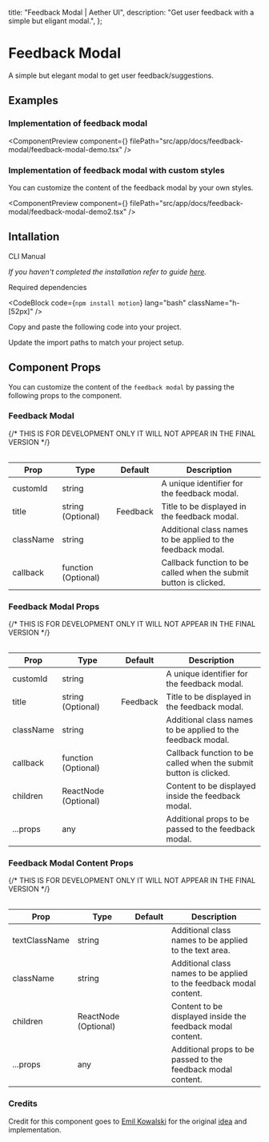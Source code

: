   title: "Feedback Modal | Aether UI",
  description: "Get user feedback with a simple but eligant modal.",
};


# Feedback Modal

A simple but elegant modal to get user feedback/suggestions.

## Examples

### Implementation of feedback modal

<ComponentPreview
  component={<FeedbackModalDemo />}
  filePath="src/app/docs/feedback-modal/feedback-modal-demo.tsx"
/>

### Implementation of feedback modal with custom styles

You can customize the content of the feedback modal by your own styles.

<ComponentPreview
  component={<FeedbackModalDemo2 />}
  filePath="src/app/docs/feedback-modal/feedback-modal-demo2.tsx"
/>

## Intallation

<Tabs defaultValue="cli">

<TabsList>
  <TabsTrigger value="cli">CLI</TabsTrigger>
  <TabsTrigger value="manual">Manual</TabsTrigger>
</TabsList>

<TabsContent value="cli">

<InstallationCli value="feedback-modal" />

</TabsContent>

<TabsContent value="manual">

<Steps>

<Step> _If you haven't completed the installation refer to guide [here](/docs/installation)._</Step>

<Step>Required dependencies</Step>

<CodeBlock code={`npm install motion`} lang="bash" className="h-[52px]" />

<Step>Copy and paste the following code into your project.</Step>

<CodeBlock filePath="src/content/feedback-modal.tsx" />

<Step>Update the import paths to match your project setup.</Step>

</Steps>

</TabsContent>

</Tabs>

## Component Props

You can customize the content of the `feedback modal` by passing the following props to the component.

### Feedback Modal

<Table data={{
  headers: ["Prop", "Type", "Default", "Description"],
  rows: [
    ["customId", "string", "", "A unique identifier for the feedback modal."],
    ["title", "string (Optional)", "Feedback", "Title to be displayed in the feedback modal."],
    ["className", "string", "", "Additional class names to be applied to the feedback modal."],
    ["callback", "function (Optional)", "", "Callback function to be called when the submit button is clicked."],
  ],
}}>
{/* THIS IS FOR DEVELOPMENT ONLY IT WILL NOT APPEAR IN THE FINAL VERSION */}

| Prop      | Type                | Default  | Description                                                       |
| --------- | ------------------- | -------- | ----------------------------------------------------------------- |
| customId  | string              |          | A unique identifier for the feedback modal.                       |
| title     | string (Optional)   | Feedback | Title to be displayed in the feedback modal.                      |
| className | string              |          | Additional class names to be applied to the feedback modal.       |
| callback  | function (Optional) |          | Callback function to be called when the submit button is clicked. |

</Table>

### Feedback Modal Props

<Table data={{
  headers: ["Prop", "Type", "Default", "Description"],
  rows: [
    ["customId", "string", "", "A unique identifier for the feedback modal."],
    ["title", "string (Optional)", "Feedback", "Title to be displayed in the feedback modal."],
    ["className", "string", "", "Additional class names to be applied to the feedback modal."],
    ["callback", "function (Optional)", "", "Callback function to be called when the submit button is clicked."],
    ["children", "ReactNode (Optional)", "", "Content to be displayed inside the feedback modal."],
    ["...props", "any", "", "Additional props to be passed to the feedback modal."],
  ],
}}>
{/* THIS IS FOR DEVELOPMENT ONLY IT WILL NOT APPEAR IN THE FINAL VERSION */}

| Prop      | Type                 | Default  | Description                                                       |
| --------- | -------------------- | -------- | ----------------------------------------------------------------- |
| customId  | string               |          | A unique identifier for the feedback modal.                       |
| title     | string (Optional)    | Feedback | Title to be displayed in the feedback modal.                      |
| className | string               |          | Additional class names to be applied to the feedback modal.       |
| callback  | function (Optional)  |          | Callback function to be called when the submit button is clicked. |
| children  | ReactNode (Optional) |          | Content to be displayed inside the feedback modal.                |
| ...props  | any                  |          | Additional props to be passed to the feedback modal.              |

</Table>

### Feedback Modal Content Props

<Table data={{
  headers: ["Prop", "Type", "Default", "Description"],
  rows: [
    ["textClassName", "string", "", "Additional class names to be applied to the text area."],
    ["className", "string", "", "Additional class names to be applied to the feedback modal content."],
    ["children", "ReactNode (Optional)", "", "Content to be displayed inside the feedback modal content."],
    ["...props", "any", "", "Additional props to be passed to the feedback modal content."],
  ],
}}>
{/* THIS IS FOR DEVELOPMENT ONLY IT WILL NOT APPEAR IN THE FINAL VERSION */}

| Prop          | Type                 | Default | Description                                                         |
| ------------- | -------------------- | ------- | ------------------------------------------------------------------- |
| textClassName | string               |         | Additional class names to be applied to the text area.              |
| className     | string               |         | Additional class names to be applied to the feedback modal content. |
| children      | ReactNode (Optional) |         | Content to be displayed inside the feedback modal content.          |
| ...props      | any                  |         | Additional props to be passed to the feedback modal content.        |

</Table>

### Credits

Credit for this component goes to [Emil Kowalski](https://x.com/emilkowalski_) for the original [idea](https://x.com/emilkowalski_/status/1909591581109207231) and implementation.
